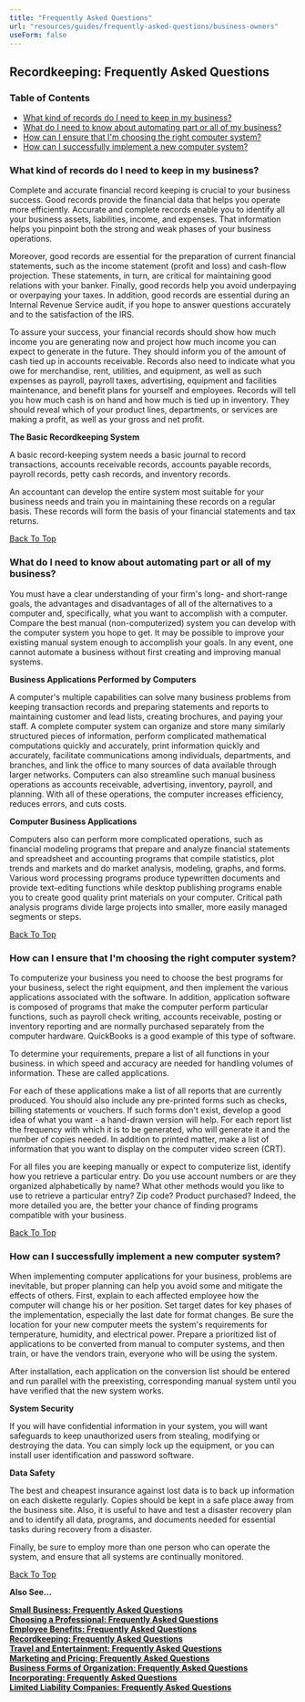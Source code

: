 ```yaml
---
title: "Frequently Asked Questions"
url: "resources/guides/frequently-asked-questions/business-owners"
useForm: false
---
```



Recordkeeping: Frequently Asked Questions
-----------------------------------------

### Table of Contents

*   [What kind of records do I need to keep in my business?](#1)
*   [What do I need to know about automating part or all of my business?](#2)
*   [How can I ensure that I'm choosing the right computer system?](#3)
*   [How can I successfully implement a new computer system?](#4)

### What kind of records do I need to keep in my business?

Complete and accurate financial record keeping is crucial to your business success. Good records provide the financial data that helps you operate more efficiently. Accurate and complete records enable you to identify all your business assets, liabilities, income, and expenses. That information helps you pinpoint both the strong and weak phases of your business operations.

Moreover, good records are essential for the preparation of current financial statements, such as the income statement (profit and loss) and cash-flow projection. These statements, in turn, are critical for maintaining good relations with your banker. Finally, good records help you avoid underpaying or overpaying your taxes. In addition, good records are essential during an Internal Revenue Service audit, if you hope to answer questions accurately and to the satisfaction of the IRS.

To assure your success, your financial records should show how much income you are generating now and project how much income you can expect to generate in the future. They should inform you of the amount of cash tied up in accounts receivable. Records also need to indicate what you owe for merchandise, rent, utilities, and equipment, as well as such expenses as payroll, payroll taxes, advertising, equipment and facilities maintenance, and benefit plans for yourself and employees. Records will tell you how much cash is on hand and how much is tied up in inventory. They should reveal which of your product lines, departments, or services are making a profit, as well as your gross and net profit.

**The Basic Recordkeeping System**

A basic record-keeping system needs a basic journal to record transactions, accounts receivable records, accounts payable records, payroll records, petty cash records, and inventory records.

An accountant can develop the entire system most suitable for your business needs and train you in maintaining these records on a regular basis. These records will form the basis of your financial statements and tax returns.

[Back To Top](#top)

### What do I need to know about automating part or all of my business?

You must have a clear understanding of your firm's long- and short-range goals, the advantages and disadvantages of all of the alternatives to a computer and, specifically, what you want to accomplish with a computer. Compare the best manual (non-computerized) system you can develop with the computer system you hope to get. It may be possible to improve your existing manual system enough to accomplish your goals. In any event, one cannot automate a business without first creating and improving manual systems.

**Business Applications Performed by Computers**

A computer's multiple capabilities can solve many business problems from keeping transaction records and preparing statements and reports to maintaining customer and lead lists, creating brochures, and paying your staff. A complete computer system can organize and store many similarly structured pieces of information, perform complicated mathematical computations quickly and accurately, print information quickly and accurately, facilitate communications among individuals, departments, and branches, and link the office to many sources of data available through larger networks. Computers can also streamline such manual business operations as accounts receivable, advertising, inventory, payroll, and planning. With all of these operations, the computer increases efficiency, reduces errors, and cuts costs.

**Computer Business Applications**

Computers also can perform more complicated operations, such as financial modeling programs that prepare and analyze financial statements and spreadsheet and accounting programs that compile statistics, plot trends and markets and do market analysis, modeling, graphs, and forms. Various word processing programs produce typewritten documents and provide text-editing functions while desktop publishing programs enable you to create good quality print materials on your computer. Critical path analysis programs divide large projects into smaller, more easily managed segments or steps.

[Back To Top](#top)

### How can I ensure that I'm choosing the right computer system?

To computerize your business you need to choose the best programs for your business, select the right equipment, and then implement the various applications associated with the software. In addition, application software is composed of programs that make the computer perform particular functions, such as payroll check writing, accounts receivable, posting or inventory reporting and are normally purchased separately from the computer hardware. QuickBooks is a good example of this type of software.

To determine your requirements, prepare a list of all functions in your business. in which speed and accuracy are needed for handling volumes of information. These are called applications.

For each of these applications make a list of all reports that are currently produced. You should also include any pre-printed forms such as checks, billing statements or vouchers. If such forms don't exist, develop a good idea of what you want - a hand-drawn version will help. For each report list the frequency with which it is to be generated, who will generate it and the number of copies needed. In addition to printed matter, make a list of information that you want to display on the computer video screen (CRT).

For all files you are keeping manually or expect to computerize list, identify how you retrieve a particular entry. Do you use account numbers or are they organized alphabetically by name? What other methods would you like to use to retrieve a particular entry? Zip code? Product purchased? Indeed, the more detailed you are, the better your chance of finding programs compatible with your business.

[Back To Top](#top)

### How can I successfully implement a new computer system?

When implementing computer applications for your business, problems are inevitable, but proper planning can help you avoid some and mitigate the effects of others. First, explain to each affected employee how the computer will change his or her position. Set target dates for key phases of the implementation, especially the last date for format changes. Be sure the location for your new computer meets the system's requirements for temperature, humidity, and electrical power. Prepare a prioritized list of applications to be converted from manual to computer systems, and then train, or have the vendors train, everyone who will be using the system.

After installation, each application on the conversion list should be entered and run parallel with the preexisting, corresponding manual system until you have verified that the new system works.

**System Security**

If you will have confidential information in your system, you will want safeguards to keep unauthorized users from stealing, modifying or destroying the data. You can simply lock up the equipment, or you can install user identification and password software.

**Data Safety**

The best and cheapest insurance against lost data is to back up information on each diskette regularly. Copies should be kept in a safe place away from the business site. Also, it is useful to have and test a disaster recovery plan and to identify all data, programs, and documents needed for essential tasks during recovery from a disaster.

Finally, be sure to employ more than one person who can operate the system, and ensure that all systems are continually monitored.

[Back To Top](#top)

**Also See...**

[**Small Business: Frequently Asked Questions**](/resources/guides/frequently-asked-questions/small-business-faq)  
[**Choosing a Professional: Frequently Asked Questions**](/resources/guides/frequently-asked-questions/choosing-professional-faq)  
[**Employee Benefits: Frequently Asked Questions**](/resources/guides/frequently-asked-questions/employee-benefits-faq)  
[**Recordkeeping: Frequently Asked Questions**](/resources/guides/frequently-asked-questions/recordkeeping-faq)  
[**Travel and Entertainment: Frequently Asked Questions**](/resources/guides/frequently-asked-questions/travel-entertainment-faq)  
[**Marketing and Pricing: Frequently Asked Questions**](/resources/guides/frequently-asked-questions/marketing-pricing-faq)  
[**Business Forms of Organization: Frequently Asked Questions**](/resources/guides/frequently-asked-questions/business-forms-organization-faq)  
[**Incorporating: Frequently Asked Questions**](/resources/guides/frequently-asked-questions/incorporating-faq)  
[**Limited Liability Companies: Frequently Asked Questions**](/resources/guides/frequently-asked-questions/limited-liability-companies-faq)  
